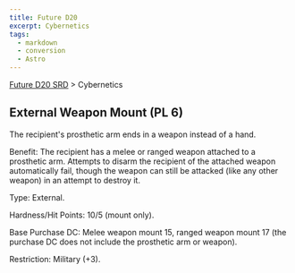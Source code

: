 ```yaml
---
title: Future D20
excerpt: Cybernetics
tags:
  - markdown
  - conversion
  - Astro
---
```






[Future D20 SRD]( / ) > Cybernetics




## External Weapon Mount (PL 6)


The recipient's prosthetic arm ends in a weapon instead of a hand.


Benefit: The recipient has a melee or ranged weapon attached to a prosthetic arm. Attempts to disarm the recipient of the attached weapon automatically fail, though the weapon can still be attacked (like any other weapon) in an attempt to destroy it.


Type: External.


Hardness/Hit Points: 10/5 (mount only).


Base Purchase DC: Melee weapon mount 15, ranged weapon mount 17 (the purchase DC does not include the prosthetic arm or weapon).


Restriction: Military (+3).



